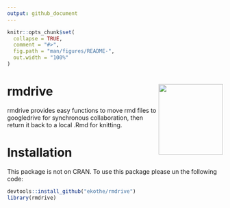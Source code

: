 ```yaml
---
output: github_document
---
```


<!-- README.md is generated from README.Rmd. Please edit that file -->

```r
knitr::opts_chunk$set(
  collapse = TRUE,
  comment = "#>",
  fig.path = "man/figures/README-",
  out.width = "100%"
)
```
# rmdrive <img src="man/figures/rmdrive_hex.png" align="right" width ="150" height="165"/>

rmdrive provides easy functions to move rmd files to googledrive for synchronous collaboration, then return it back to a local .Rmd for knitting.  

# Installation

This package is not on CRAN. To use this package please un the following code:

```r
devtools::install_github("ekothe/rmdrive")
library(rmdrive)
```
